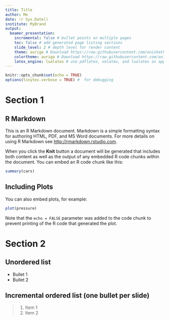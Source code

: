 ```yaml
---
title: Title
author: Me
date: !r Sys.Date()
institute: MyBrand
output:
  beamer_presentation:
    incremental: false # bullet points on multiple pages
    toc: false # add generated page listing sections
    slide_level: 2 # depth level for render content
    theme: auriga # Download https://raw.githubusercontent.com/anishathalye/auriga/master/beamerthemeauriga.sty
    colortheme: auriga # Download https://raw.githubusercontent.com/anishathalye/auriga/master/beamercolorthemeauriga.sty
    latex_engine: lualatex # use pdflatex, xelatex, and lualatex as appropiate
---
```


```r
knitr::opts_chunk$set(echo = TRUE)
options(tinytex.verbose = TRUE) #  for debugging
```


# Section 1

## R Markdown

This is an R Markdown document. Markdown is a simple formatting syntax for authoring HTML, PDF, and MS Word documents. For more details on using R Markdown see <http://rmarkdown.rstudio.com>.

When you click the **Knit** button a document will be generated that includes both content as well as the output of any embedded R code chunks within the document. You can embed an R code chunk like this:

```r
summary(cars)
```

## Including Plots

You can also embed plots, for example:

```r
plot(pressure)
```

Note that the `echo = FALSE` parameter was added to the code chunk to prevent printing of the R code that generated the plot.

# Section 2
 
## Unordered list

- Bullet 1
- Bullet 2

## Incremental ordered list (one bullet per slide)

>1. Item 1
>2. Item 2

 